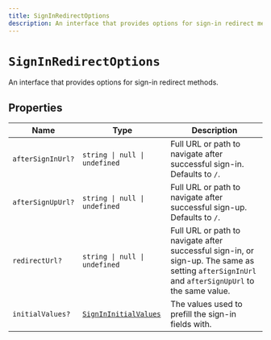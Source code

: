 ```yaml
---
title: SignInRedirectOptions
description: An interface that provides options for sign-in redirect methods.
---
```


# `SignInRedirectOptions`

An interface that provides options for sign-in redirect methods.

## Properties

| Name | Type | Description |
| --- | --- | --- |
| `afterSignInUrl?` | `string \| null \| undefined` | Full URL or path to navigate after successful sign-in. Defaults to `/`. |
| `afterSignUpUrl?` | `string \| null \| undefined` | Full URL or path to navigate after successful sign-up. Defaults to `/`. |
| `redirectUrl?` | `string \| null \| undefined` | Full URL or path to navigate after successful sign-in, or sign-up. The same as setting `afterSignInUrl` and `afterSignUpUrl` to the same value. |
| `initialValues?` | [`SignInInitialValues`](/docs/references/javascript/types/sign-in-initial-values) | The values used to prefill the sign-in fields with. |